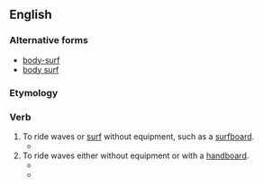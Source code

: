 {{also|body-surf|body surf}}
==English==

===Alternative forms===
* [[body-surf]]
* [[body surf]]

===Etymology===
{{compound|en|body|surf}}

===Verb===
{{en-verb}}

# To ride waves or [[surf]] without equipment, such as a [[surfboard]].
#* {{quote-book|en|year=2015|author=[[w:Paul Beatty|Paul Beatty]]|title=[[w:The Sellout (novel)|The Sellout]]|publisher=Oneworld Publications (2016)|page=143|passage=The key to '''bodysurfing''' a good wave is timing.}}
# To ride waves either without equipment or with a [[handboard]].
#* {{quote-book|en|year=2003| title=Surf's Up: The Girl's Guide to Surfing |author=Louise Southerden | page=13| passage=Australians had been surfing lying down on 4-5 foot wooden surfboards before then and '''bodysurfing''' with wooden handboards — some had even heard about stand-up surfing in Hawaii and seen a couple of local surfers standing up — but stand-up surfing was still more of a rumour than a reality for most Aussie beach-goers. }}
#* {{quote-book|en|year=2013| title=Come a Little Bit Closer
|author=Ian Wilson | page=| passage=A talented surfer and strong swimmer, and a fellow member of the Bronte Surf Club, he specialised in '''body surfing''' with a hand board. }}